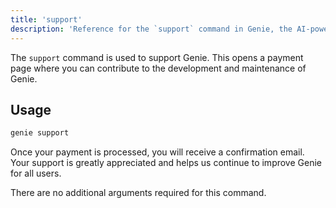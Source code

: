 ```yaml
---
title: 'support'
description: 'Reference for the `support` command in Genie, the AI-powered CLI companion.'
---
```


The `support` command is used to support Genie. This opens a payment page where you can contribute to the development and maintenance of Genie.

## Usage

```bash
genie support
```

Once your payment is processed, you will receive a confirmation email. Your support is greatly appreciated and helps us continue to improve Genie for all users.

There are no additional arguments required for this command.